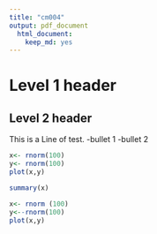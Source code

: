 ```yaml
---
title: "cm004"
output: pdf_document
  html_document: 
    keep_md: yes
---
```

# Level 1 header
## Level 2 header
This is a Line of test.
-bullet 1
-bullet 2

```r
x<- rnorm(100)
y<- rnorm(100)
plot(x,y)
```
```r
summary(x)
```



```r
x<- rnorm (100)
y<--rnorm(100)
plot(x,y)
```

